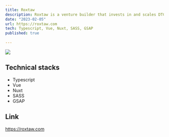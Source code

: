 ```yaml
---
title: Roxtaw
description: Roxtaw is a venture builder that invests in and scales DTC brands. I built the pages and implemented responsiveness and animation.
date: "2023-02-05"
url: https://roxtaw.com
tech: Typescript, Vue, Nuxt, SASS, GSAP
published: true
  
---
```



[![](/roxtaw.png)](https://roxtaw.com)

## Technical stacks

- Typescript
- Vue
- Nuxt
- SASS
- GSAP

## Link

https://roxtaw.com
